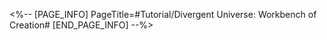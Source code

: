 <%-- [PAGE_INFO]
PageTitle=#Tutorial/Divergent Universe: Workbench of Creation#
[END_PAGE_INFO] --%>
{{Tutorial
|sort      = 930808
|title     = Divergent Universe: Workbench of Creation
|subtitle  = 
|type      = Simulated Universe
|about     = 
|image1    = Tutorial Divergent Universe Workbench of Creation 1.png{{subst:void|<!--$UPLOAD:<<SpriteOutput/TutorialPic/TutorialPage_930808.png>-<Tutorial Divergent Universe Workbench of Creation 1.png>>}}
|text1     = Each of Ruan Mei's creations in the Workbench of Creation corresponds to a creation function.
|image2    = Tutorial Divergent Universe Workbench of Creation 2.png{{subst:void|<!--$UPLOAD:<<SpriteOutput/TutorialPic/TutorialPage_930801.png>-<Tutorial Divergent Universe Workbench of Creation 2.png>>}}
|text2     = Includes Blessing Enhancement, Blessing Overwrite, Equation Overwrite, Curio Synthesis, Weighted Curio Overwrite and other functions.
|image3    = Tutorial Divergent Universe Workbench of Creation 3.png{{subst:void|<!--$UPLOAD:<<SpriteOutput/TutorialPic/TutorialPage_930809.png>-<Tutorial Divergent Universe Workbench of Creation 3.png>>}}
|text3     = In the same Workbench of Creation, you can use the functions of all of Ruan Mei's creations present on the workbench.
}}